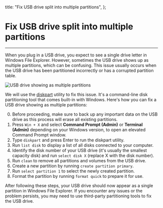 

  title: "Fix USB drive split into multiple partitions",
};

<h1>Fix USB drive split into multiple partitions</h1>

<hr />

When you plug in a USB drive, you expect to see a single drive letter in Windows File Explorer. However, sometimes the USB drive shows up as multiple partitions, which can be confusing. This issue usually occurs when the USB drive has been partitioned incorrectly or has a corrupted partition table.

<Image
  src={screenshot}
  alt="USB drive showing as multiple partitions"
  width={640}
  height={301}
  placeholder="blur"
  className="rounded-sm"
  priority
/>

We will use the <a href="https://learn.microsoft.com/en-us/windows-server/administration/windows-commands/diskpart" target="_blank">diskpart</a> utility to fix this issue. It's a command-line disk partitioning tool that comes built-in with Windows. Here's how you can fix a USB drive showing as multiple partitions:

0. Before proceeding, make sure to back up any important data on the USB drive as this process will erase all existing partitions.
1. Press `Win + X` and select **Command Prompt (Admin)** or **Terminal (Admin)** depending on your Windows version, to open an elevated Command Prompt window.
2. Type `diskpart` and press Enter to run the diskpart utility.
3. Run `list disk` to display a list of all disks connected to your computer.
4. Identify the disk number of your USB drive (it's usually the smallest capacity disk) and run `select disk X` (replace X with the disk number).
5. Run `clean` to remove all partitions and volumes from the USB drive.
6. Create a new partition by running `create partition primary`.
7. Run `select partition 1` to select the newly created partition.
8. Format the partition by running `format quick` to prepare it for use.

After following these steps, your USB drive should now appear as a single partition in Windows File Explorer. If you encounter any issues or the problem persists, you may need to use third-party partitioning tools to fix the USB drive.
